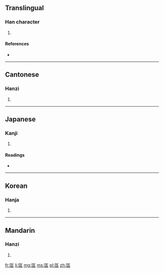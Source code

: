 ==Translingual==

===Han character===
{{Han char|rn=23|rad=匸|as=06|sn=8|four=7171<sub>6</sub>|canj=尸人一口 (SOMR)}}

# {{defn|Han|sort=匸06}}

====References====
* {{Han ref|kx=0155.070|dkj=02683|dj=0347.190|hdz=10085.140|uh=533C|ud=21308|bh=CBD8|bd=52184}}

----

==Cantonese==

===Hanzi===
{{yue-hanzi|jyut=|y=hap1}}

# {{defn|Cantonese|sort=匸06}}

----

==Japanese==

===Kanji===
{{ja-kanji|grade=|rs=匸06}}

# {{defn|Japanese|sort=匸06}}

====Readings====
* {{ja-readings|on=[[あん]] (an), [[おん]] (on)|kun=[[こびへつらう]] (kobihetsurau), [[めぐるさま]] (megurusama)}}

----

==Korean==

===Hanja===
{{ko-hanja|hangeul=압|rv=ap|mr=ap}}

# {{defn|Korean|sort=匸06}}

----

==Mandarin==

===Hanzi===
{{cmn-hanzi|pin=[[ǎn]] ([[an3]]), [[kē]] ([[ke1]]), [[qià]] ([[qia4]])|wg=an<sup>3</sup>, k'o<sup>1</sup>, ch'ia<sup>4</sup>}}

# {{defn|Mandarin|sort=匸06}}

[[fr:匼]]
[[li:匼]]
[[mg:匼]]
[[ms:匼]]
[[pl:匼]]
[[zh:匼]]